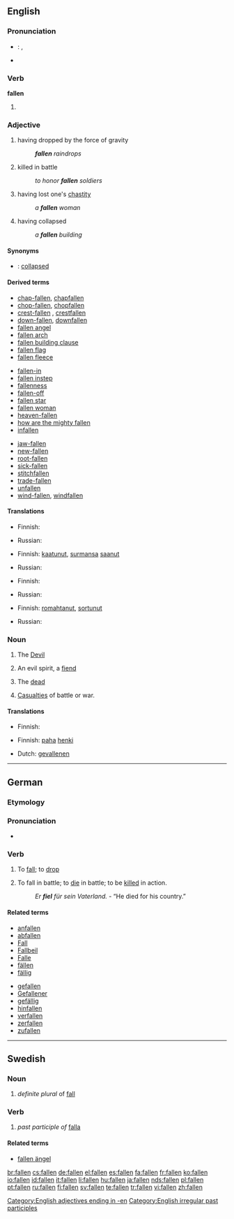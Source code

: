 {{also|fällen|Fällen}}
==English==

===Pronunciation===
* {{a|UK}}: {{IPA|/ˈfɔːlən/}}, {{SAMPA|/"fO:l@n/}}
* {{audio|en-us-fallen.ogg|Audio (US)}}

===Verb===
'''fallen'''

# {{past participle of|[[fall]]}}

===Adjective===
{{en-adj|-}}

# having dropped by the force of gravity
#: '''''fallen''' raindrops''
# {{literary}} killed in battle
#: ''to honor '''fallen''' soldiers''
# having lost one's [[chastity]]
#: ''a '''fallen''' woman''
# having collapsed
#: ''a '''fallen''' building''

====Synonyms====
* {{italbrac|having collapsed}}: [[collapsed]]

====Derived terms====
{{rel-top3|Terms derived from the adjective ''fallen''}}
* [[chap-fallen]], [[chapfallen]]
* [[chop-fallen]], [[chopfallen]]
* [[crest-fallen]]<!--older spelling-->, [[crestfallen]]
* [[down-fallen]], [[downfallen]]
* [[fallen angel]]
* [[fallen arch]]
* [[fallen building clause]]
* [[fallen flag]]
* [[fallen fleece]]
{{rel-mid3}}
* [[fallen-in]]
* [[fallen instep]]
* [[fallenness]]
* [[fallen-off]]
* [[fallen star]]
* [[fallen woman]]
* [[heaven-fallen]]
* [[how are the mighty fallen]]
* [[infallen]]
{{rel-mid3}}
* [[jaw-fallen]]
* [[new-fallen]]
* [[root-fallen]]
* [[sick-fallen]]
* [[stitchfallen]]
* [[trade-fallen]]
* [[unfallen]]
* [[wind-fallen]], [[windfallen]]
{{rel-bottom}}

====Translations====
{{trans-top|having dropped by the force of gravity}}
* Finnish: {{t-|fi|pudonnut}}
{{trans-mid}}
* Russian: {{t|ru|упавший|tr=upávšij}}
{{trans-bottom}}

{{trans-top|killed in battle}}
* Finnish: [[kaatunut]], [[surmansa]] [[saanut]]
{{trans-mid}}
* Russian: {{t|ru|павший|tr=pávšij}}
{{trans-bottom}}

{{trans-top|having lost one's chastity}}
* Finnish: {{t-|fi|langennut}}
{{trans-mid}}
* Russian: {{t|ru|падший|tr=pádšij}}
{{trans-bottom}}

{{trans-top|having collapsed}}
* Finnish: [[romahtanut]], [[sortunut]]
{{trans-mid}}
* Russian: {{t|ru|упавший|tr=upávšij}}
{{trans-bottom}}

===Noun===
{{en-noun|fallen}}

# {{rfv-sense}} The [[Devil]]
# {{rfv-sense}} An evil spirit, a [[fiend]]
# {{pluralonly}} The [[dead]]
# {{pluralonly}} [[casualties|Casualties]] of battle or war.
{{rfex|How are these used, with "the", "a", capitalized ?}}

====Translations====
{{trans-top|the Devil}}
* Finnish: {{t-|fi|paholainen}}
{{trans-mid}}
{{trans-bottom}}

{{trans-top|an evil spirit, a fiend}}
* Finnish: [[paha]] [[henki]]
{{trans-mid}}
{{trans-bottom}}

{{trans-top|casualties of battle or war}}
* Dutch: [[gevallenen]] {{p}}
{{trans-mid}}
{{trans-bottom}}

[[Category:English adjectives ending in -en]]
[[Category:English irregular past participles]]

----

==German==

===Etymology===
{{etyl|goh|de}} {{term|fallan}}

===Pronunciation===
* {{audio|De-at-fallen.ogg|audio (Austria)}}

===Verb===
{{de-verb-strong|fällt|fiel|gefallen|auxiliary=sein}}

# {{intransitive}} To [[fall]]; to [[drop]]
# {{intransitive|military|lang=de}} To fall in battle; to [[die]] in battle; to be [[kill]]ed in action.
#: ''Er '''fiel''' für sein Vaterland.'' - “He died for his country.”

====Related terms====
{{top2}}
* [[anfallen]]
* [[abfallen]]
* [[Fall]]
* [[Fallbeil]]
* [[Falle]]
* [[fällen]]
* [[fällig]]
{{mid2}}
* [[gefallen]]
* [[Gefallener]]
* [[gefällig]]
* [[hinfallen]]
* [[verfallen]]
* [[zerfallen]]
* [[zufallen]]
{{bottom2}}

----

==Swedish==

===Noun===
{{infl|sv|noun form}}

# ''definite plural'' of [[fall]]

===Verb===
{{infl|sv|verb form}}

# ''past participle of'' [[falla]]

====Related terms====
* [[fallen ängel]]

[[br:fallen]]
[[cs:fallen]]
[[de:fallen]]
[[el:fallen]]
[[es:fallen]]
[[fa:fallen]]
[[fr:fallen]]
[[ko:fallen]]
[[io:fallen]]
[[id:fallen]]
[[it:fallen]]
[[li:fallen]]
[[hu:fallen]]
[[ja:fallen]]
[[nds:fallen]]
[[pl:fallen]]
[[pt:fallen]]
[[ru:fallen]]
[[fi:fallen]]
[[sv:fallen]]
[[te:fallen]]
[[tr:fallen]]
[[vi:fallen]]
[[zh:fallen]]